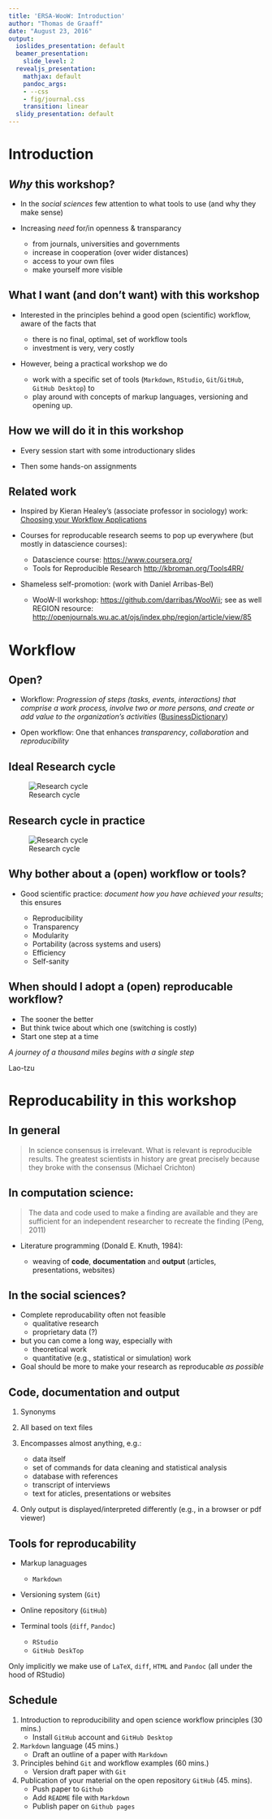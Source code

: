 ```yaml
---
title: 'ERSA-WooW: Introduction'
author: "Thomas de Graaff"
date: "August 23, 2016"
output:
  ioslides_presentation: default
  beamer_presentation:
    slide_level: 2
  revealjs_presentation:
    mathjax: default
    pandoc_args:
    - --css
    - fig/journal.css
    transition: linear
  slidy_presentation: default
---
```


# Introduction

## *Why* this workshop?

- In the *social sciences* few attention to what tools to use (and why they make sense)

- Increasing *need* for/in openness & transparancy

    - from journals, universities and governments
    - increase in cooperation (over wider distances)
    - access to your own files
    - make yourself more visible 

## What I want (and don't want) with this workshop 

- Interested in the principles behind a good open (scientific) workflow, aware of the facts that

    - there is no final, optimal, set of workflow tools
    - investment is very, very costly

- However, being a practical workshop we do

    - work with a specific set of tools (`Markdown`, `RStudio`, `Git`/`GitHub`, `GitHub Desktop`) to
    - play around with concepts of markup languages, versioning and opening up.
    
## How we will do it in this workshop

- Every session start with some introductionary slides 

- Then some hands-on assignments

## Related work 

- Inspired by Kieran Healey's (associate professor in sociology) work: [Choosing your Workflow Applications](http://kieranhealy.org/files/misc/workflow-apps.pdf)

- Courses for reproducable research seems to pop up everywhere (but mostly in datascience courses):
    - Datascience course: [https://www.coursera.org/](https://www.coursera.org/)
    - Tools for Reproducible Research [http://kbroman.org/Tools4RR/](http://kbroman.org/Tools4RR/)
    
- Shameless self-promotion: (work with Daniel Arribas-Bel)
    - WooW-II workshop: [https://github.com/darribas/WooWii](https://github.com/darribas/WooWii); see as well REGION resource: [http://openjournals.wu.ac.at/ojs/index.php/region/article/view/85](http://openjournals.wu.ac.at/ojs/index.php/region/article/view/85)

# Workflow 

## Open?

* Workflow: 
  *Progression of steps (tasks, events, interactions) that comprise a work process, involve two or more persons, and create or add value to the organization's activities* ([BusinessDictionary](http://www.businessdictionary.com/definition/workflow.html))

* Open workflow: One that enhances *transparency*, *collaboration* and *reproducibility*

## Ideal Research cycle 

![Research cycle](fig/ResearchCycle.gif)

## Research cycle in practice

![Research cycle](fig/phdcomic.png)

## Why bother about a (open) workflow or tools?

- Good scientific practice: *document how you have achieved your results*; this ensures

    - Reproducibility 
    - Transparency
    - Modularity
    - Portability (across systems and users)
    - Efficiency
    - Self-sanity

## When should I adopt a (open) reproducable workflow?

* The sooner the better
* But think twice about which one (switching is costly)
* Start one step at a time 

*A journey of a thousand miles begins with a single step* 

Lao-tzu

# Reproducability in this workshop

## In general

> In science consensus is irrelevant. What is relevant is reproducible results. The greatest scientists in history are great precisely because they broke with the consensus (Michael Crichton)


## In computation science:

> The data and code used to make a finding are available and they are sufficient for an independent researcher to recreate the finding (Peng, 2011)

- Literature programming (Donald E. Knuth, 1984):

    - weaving of **code**, **documentation** and **output** (articles, presentations, websites) 

## In the social sciences?

- Complete reproducability often not feasible
    - qualitative research
    - proprietary data (?)
- but you can come a long way, especially with
    - theoretical work
    - quantitative (e.g., statistical or simulation) work

- Goal should be more to make your research as reproducable *as possible*

## Code, documentation and output

1. Synonyms

2. All based on text files

3. Encompasses almost anything, e.g.:
    - data itself
    - set of commands for data cleaning and statistical analysis
    - database with references 
    - transcript of interviews
    - text for aticles, presentations or websites
    
4. Only output is displayed/interpreted differently (e.g., in a browser or pdf viewer)


## Tools for reproducability

- Markup lanaguages
    - `Markdown`

- Versioning system (`Git`)

- Online repository (`GitHub`)

- Terminal tools (`diff`, `Pandoc`)
    - `RStudio`
    - `GitHub DeskTop`
    
Only implicitly we make use of `LaTeX`, `diff`, `HTML` and `Pandoc` (all under the hood of RStudio)

## Schedule 

1. Introduction to reproducibility and open science workflow principles (30 mins.)
    - Install `GitHub` account and `GitHub Desktop`
2. `Markdown` language (45 mins.)
    - Draft an outline of a paper with `Markdown`
3. Principles behind `Git` and workflow examples (60 mins.)
    - Version draft paper with `Git`
4. Publication of your material on the open repository `GitHub` (45. mins).
    - Push paper to `Github`
    - Add `README` file with `Markdown`
    - Publish paper on `Github pages`
